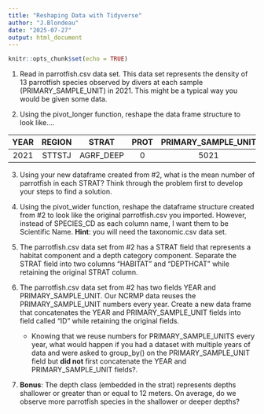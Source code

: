 ```yaml
---
title: "Reshaping Data with Tidyverse"
author: "J.Blondeau"
date: "2025-07-27"
output: html_document
---
```


```r
knitr::opts_chunk$set(echo = TRUE)
```




1. Read in parrotfish.csv data set.  This data set represents the density of 13 parrotfish species observed by divers at each sample (PRIMARY_SAMPLE_UNIT) in 2021.  This might be a typical way you would be given some data.  

2. Using the pivot_longer function, reshape the data frame structure to look like....

|YEAR|REGION|STRAT|PROT|PRIMARY_SAMPLE_UNIT|SPECIES_CD|density|
|:--:|:----:|:--------:|:--:|:-----------------:|:--------:|:-----:|
|2021|STTSTJ|AGRF_DEEP |0   |5021               |SPA VIRI  |7    |

3. Using your new dataframe created from #2, what is the mean number of parrotfish in each STRAT?  Think through the problem first to develop your steps to find a solution.

4. Using the pivot_wider function, reshape the dataframe structure created from #2 to look like the original parrotfish.csv you imported.  However, instead of SPECIES_CD as each column name, I want them to be Scientific Name.  **Hint**: you will need the taxonomic.csv data set.

5. The parrotfish.csv data set from #2 has a STRAT field that represents a habitat component and a depth category component.  Separate the STRAT field into two columns "HABITAT" and "DEPTHCAT" while retaining the original STRAT column.

6. The parrotfish.csv data set from #2 has two fields YEAR and PRIMARY_SAMPLE_UNIT.  Our NCRMP data reuses the PRIMARY_SAMPLE_UNIT numbers every year.  Create a new data frame that concatenates the YEAR and PRIMARY_SAMPLE_UNIT fields into field called "ID" while retaining the original fields.  
    - Knowing that we reuse numbers for PRIMARY_SAMPLE_UNITS every year, what would happen if you had a dataset with multiple years of data and were asked to group_by() on the PRIMARY_SAMPLE_UNIT field but **did not** first concatenate the YEAR and PRIMARY_SAMPLE_UNIT fields?. 
    
7. **Bonus**:  The depth class (embedded in the strat) represents depths shallower or greater than or equal to 12 meters.  On average, do we observe more parrotfish species in the shallower or deeper depths?
    